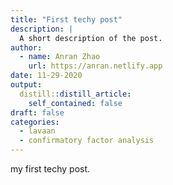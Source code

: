 ```yaml
---
title: "First techy post"
description: |
  A short description of the post.
author:
  - name: Anran Zhao
    url: https://anran.netlify.app
date: 11-29-2020
output:
  distill::distill_article:
    self_contained: false
draft: false
categories:
  - lavaan
  - confirmatory factor analysis
---
```



my first techy post.